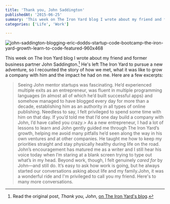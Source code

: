```yaml
---
title: 'Thank you, John Saddington'
publishedAt: '2015-06-25'
summary: 'This week on The Iron Yard blog I wrote about my friend and former business partner John Saddington.[^1] He's left The Iron Yard to pursue a new adventure, so I recounted the story of how we met, wh...'
categories: ['Life', 'Work']

---
```


<Image src="/images/blog/thank-you-john-saddington/1abbc-john-saddington-blogging-eric-dodds-startup-code-bootcamp-the-iron-yard-growth-learn-to-code-featured-960x468.jpg" alt="john-saddington-blogging-eric-dodds-startup-code-bootcamp-the-iron-yard-growth-learn-to-code-featured-960x468" width={800} height={600} />

This week on The Iron Yard blog I wrote about my friend and former business partner John Saddington.[^1] He's left The Iron Yard to pursue a new adventure, so I recounted the story of how we met, what it was like to grow a company with him and the impact he had on me. Here are a few excerpts:

> Seeing John mentor startups was fascinating. He’d experienced multiple exits as an entrepreneur, was fluent in multiple programming languages (in almost all of which he’d built successful apps) and somehow managed to have blogged every day for more than a decade, establishing him as an authority in all types of online publishing. Needless to say, I felt privileged to spend some time with him on that day. If you’d told me that I’d one day build a company with John, I’d have called you crazy.> As a new entrepreneur, I had a lot of lessons to learn and John gently guided me through The Iron Yard’s growth, helping me avoid many pitfalls he’d seen along the way in his own ventures and at other companies. He taught me how to keep my priorities straight and stay physically healthy during life on the road. John’s encouragement has matured me as a writer and I still hear his voice today when I’m staring at a blank screen trying to type out what’s in my head. Beyond work, though, I felt genuinely *cared for* by John—and still do. It’s easy to ask how work is going, but he always started our conversations asking about life and my family.John, it was a wonderful ride and I'm privileged to call you my friend. Here's to many more conversations.

[^1]: Read the original post, *Thank you, John*, [on The Iron Yard's blog](http://blog.theironyard.com/2015/06/25/thank-you-john-saddington/).
